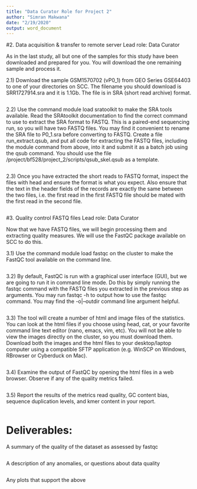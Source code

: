 ```yaml
---
title: "Data Curator Role for Project 2"
author: "Simran Makwana"
date: "2/19/2020"
output: word_document
---
```


#2. Data acquisition & transfer to remote server
Lead role: Data Curator

As in the last study, all but one of the samples for this study have been downloaded and prepared for you. You will download the one remaining sample and process it.

2.1) Download the sample GSM1570702 (vP0_1) from GEO Series GSE64403 to one of your directories on SCC. The filename you should download is SRR1727914.sra and it is 1.1Gb. The file is in SRA (short read archive) format.
```r

```

2.2) Use the command module load sratoolkit to make the SRA tools available. Read the SRAtoolkit documentation to find the correct command to use to extract the SRA format to FASTQ. This is a paired-end sequencing run, so you will have two FASTQ files. You may find it convenient to rename the SRA file to P0_1.sra before converting to FASTQ. Create a file run_extract.qsub, and put all code for extracting the FASTQ files, including the module command from above, into it and submit it as a batch job using the qsub command. You should use the file /project/bf528/project_2/scripts/qsub_skel.qsub as a template.
```r

```

2.3) Once you have extracted the short reads to FASTQ format, inspect the files with head and ensure the format is what you expect. Also ensure that the text in the header fields of the records are exactly the same between the two files, i.e. the first read in the first FASTQ file should be mated with the first read in the second file.
```r

```

#3. Quality control FASTQ files
Lead role: Data Curator

Now that we have FASTQ files, we will begin processing them and extracting quality measures. We will use the FastQC package available on SCC to do this.

3.1) Use the command module load fastqc on the cluster to make the FastQC tool available on the command line.
```r

```

3.2) By default, FastQC is run with a graphical user interface (GUI), but we are going to run it in command line mode. Do this by simply running the fastqc command with the FASTQ files you extracted in the previous step as arguments. You may run fastqc -h to output how to use the fastqc command. You may find the -o|--outdir command line argument helpful.
```r

```

3.3) The tool will create a number of html and image files of the statistics. You can look at the html files if you choose using head, cat, or your favorite command line text editor (nano, emacs, vim, etc). You will not be able to view the images directly on the cluster, so you must download them. Download both the images and the html files to your desktop/laptop computer using a compatible SFTP application (e.g. WinSCP on Windows, RBrowser or Cyberduck on Mac).
```r

```

3.4) Examine the output of FastQC by opening the html files in a web browser. Observe if any of the quality metrics failed.
```r

```

3.5) Report the results of the metrics read quality, GC content bias, sequence duplication levels, and kmer content in your report.
```r

```

# Deliverables:
A summary of the quality of the dataset as assessed by fastqc
```r

```

A description of any anomalies, or questions about data quality
```r

```

Any plots that support the above







